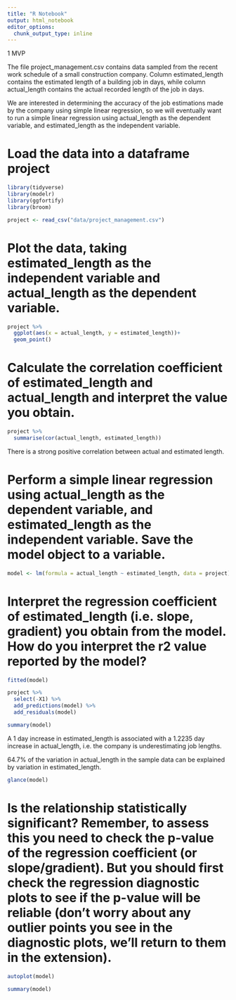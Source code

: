 ```yaml
---
title: "R Notebook"
output: html_notebook
editor_options: 
  chunk_output_type: inline
---
```


1 MVP

The file project_management.csv contains data sampled from the recent work schedule of a small construction company. Column estimated_length contains the estimated length of a building job in days, while column actual_length contains the actual recorded length of the job in days.

We are interested in determining the accuracy of the job estimations made by the company using simple linear regression, so we will eventually want to run a simple linear regression using actual_length as the dependent variable, and estimated_length as the independent variable.


  
# Load the data into a dataframe project

```r
library(tidyverse)
library(modelr)
library(ggfortify)
library(broom)

project <- read_csv("data/project_management.csv")
```

# Plot the data, taking estimated_length as the independent variable and actual_length as the dependent variable.

```r
project %>% 
  ggplot(aes(x = actual_length, y = estimated_length))+
  geom_point()
```

# Calculate the correlation coefficient of estimated_length and actual_length and interpret the value you obtain.

```r
project %>% 
  summarise(cor(actual_length, estimated_length))
```
There is a strong positive correlation between actual and estimated length.

# Perform a simple linear regression using actual_length as the dependent variable, and estimated_length as the independent variable. Save the model object to a variable.

```r
model <- lm(formula = actual_length ~ estimated_length, data = project)

```

# Interpret the regression coefficient of estimated_length (i.e. slope, gradient) you obtain from the model. How do you interpret the r2 value reported by the model?

```r
fitted(model)

project %>% 
  select(-X1) %>% 
  add_predictions(model) %>% 
  add_residuals(model)
```
```r
summary(model)
```
A 1 day increase in estimated_length is associated with a 1.2235 day increase in actual_length, i.e. the company is underestimating job lengths.

64.7% of the variation in actual_length in the sample data can be explained by variation in estimated_length.

```r
glance(model)
```



# Is the relationship statistically significant? Remember, to assess this you need to check the p-value of the regression coefficient (or slope/gradient). But you should first check the regression diagnostic plots to see if the p-value will be reliable (don’t worry about any outlier points you see in the diagnostic plots, we’ll return to them in the extension).
```r
autoplot(model)
```

```r
summary(model)
```

